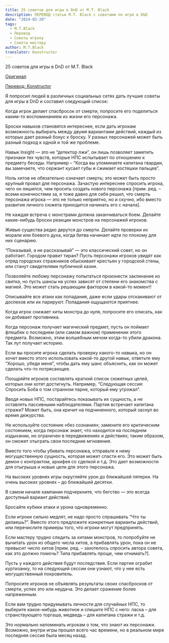 ```yaml
---
title: 25 советов для игры в DnD от M.T. Black
description: ПЕРЕВОД статьи M.T. Black c советами по игре в D&D
date: "2024-02-20"
tags:
  - M.T.Black
  - Перевод
  - Советы игроку
  - Советы мастеру
author: M.T.Black
translator: Konstructor
---
```


25 советов для игры в DnD от M.T. Black

[Оригинал](https://www.mtblackgames.com/blog/25-excellent-dnd-tips)

[Перевод: Konstructor](https://rpg-news.ru/2024/02/11/25-sovetov-dlya-igry-v-dnd-ot-m-t-black/)

Я попросил людей в различных социальных сетях дать лучшие советы для игры в DnD и составил следующий список:

Когда игрок делает спасбросок от смерти, попросите его поделиться каким-то воспоминанием из жизни его персонажа.

Броски навыков становятся интереснее, если дать игрокам возможность выбирать между двумя вариантами действий, каждый из которых дает разный бонус к броску. У разных персонажей может быть разный подход к одной и той же проблеме.

Навык Insight — это не “детектор лжи”, он лишь позволяет заметить признаки тех чувств, которые НПС испытывает по отношению к предмету беседы. Например – “Когда вы упоминаете капитана гвардии, вы замечаете, что сержант кусает губы и сжимает костяшки пальцев”.

Ноль хитов не обязательно означает смерть; это может быть просто крупный провал для персонажа. Зачастую интереснее спросить игрока, чего он лишился, чем просить создать нового персонажа [прим. ред. – всеми конечностями за, я тоже давно для себя решил, что смерть персонажа игрока — это не только неприятно, но и скучно, ибо вместо развития личного сюжета приходится начинать его с начала].

Не каждая встреча с монстрами должна заканчиваться боем. Делайте какие-нибудь броски реакции монстров на персонажей игроков.

Живые существа редко дерутся до смерти. Делайте проверки их морали или боевого духа, когда битва начинает идти по плохому для них сценарию.

“Показывай, а не рассказывай” — это классический совет, но он работает. Городом правит тиран? Пусть персонажи игроков увидят как отряд городских стражников обыскивает крестьян у городской стены, или станут свидетелями публичной казни.

Позволяйте любому персонажу попытаться произнести заклинание из свитка, но пусть шансы на успех зависят от степени его знакомства с магией. Это может стать решающим фактором в какой-то момент!

Описывайте все атаки как попадания, даже если удары отскакивают от доспехов или их парируют. Попадания ощущаются приятнее.

Когда игрок снижает хиты монстра до нуля, попросите его описать, как он добивает противника.

Когда персонаж получает магический предмет, пусть он поймает флешбек о последнем (или самом важном) применении этого предмета. Возможно, этим волшебным мечом когда-то убили дракона. Так лут получает историю.

Если вы просите игрока сделать проверку какого-то навыка, но он хочет вместо этого использовать какой-то другой навык, ответьте ему “Хорошо, убеди меня”, чтобы дать ему шанс объяснить, как он может сделать что-то потрясающее.

Поощряйте игроков составлять краткий список сюжетных целей, которых они хотят достигнуть. Например, “Следующая сессия: Спросить Боба о том странном парне, который ему угрожал”.

Вводя новых НПС, постарайтесь показывать их сущность, а не оставлять пассивными наблюдателями. Партия встречает капитана стражи? Может быть, она кричит на подчиненного, который заснул во время дежурства.

Не используйте состояние «без сознания»; замените его критическим состоянием, когда персонаж знает, что находится на последнем издыхании, но ограничен в передвижениях и действиях; таким образом, он сможет отыграть свои последние мгновения.

Вместо того чтобы убивать персонажа, отправьте к нему могущественную сущность, которая может спасти его. Это может быть демон с контрактом, архифея со сделкой и т.д. Это дает возможности для отыгрыша и новые цели для этого персонажа.

На высоких уровнях игры округляйте урон до ближайшей пятерки. На очень высоких уровнях – до ближайшей десятки.

В самом начале кампании подчеркните, что бегство — это всегда доступный вариант действий.

Бросайте кубики атаки и урона одновременно.

Если игроки сильно медлят, не надо просто спрашивать “Что ты делаешь?”. Вместо этого предложите конкретные варианты действий, или перечислите примеры того, что игроки могут предпринять.

Если мастеру трудно следить за хитами монстров, то попробуйте не вычитать урон из общего числа хитов, а прибавлять урон, пока он не превысит число хитов [прим. ред. – захотелось спросить автора совета, как это должно помочь? Типа прибавлять проще, чем отнимать?].

Пусть у каждого действия будут последствия. Если партия ограбит куртизанку, то на следующей сессии они узнают, что у нее есть могущественный покровитель.

Попросите игроков не объявлять результаты своих спасбросков от смерти, успех это или неудача. Это делает сражение более напряженным.

Если вам трудно придумывать личности для случайных НПС, то выберите какое-нибудь животное и спишите НПС с него: ласка – для странствующего торгаша, медведь – для капитана стражи и т.д.

Это нормально напоминать игрокам о том, что знают их персонажи. Возможно, внутри игры прошел всего час времени, но в реальном мире последняя сессия была месяц назад.
